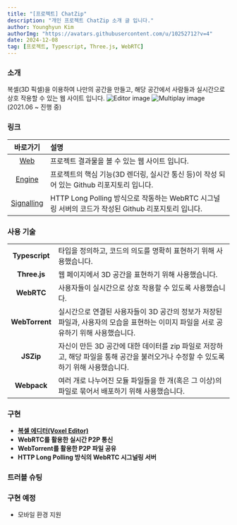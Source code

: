 ```yaml
---
title: "[프로젝트] ChatZip"
description: "개인 프로젝트 ChatZip 소개 글 입니다."
author: Younghyun Kim
authorImg: "https://avatars.githubusercontent.com/u/10252712?v=4"
date: 2024-12-08
tag: [프로젝트, Typescript, Three.js, WebRTC]
---
```

### 소개
복셀(3D 픽셀)을 이용하여 나만의 공간을 만들고, 해당 공간에서 사람들과 실시간으로 상호 작용할 수 있는 웹 사이트 입니다.
![Editor image](https://chat-zip.pages.dev/assets/editor.png)
![Multiplay image](https://chat-zip.pages.dev/assets/multiplay.png)
(2021.06 ~ 진행 중)
### 링크
| 바로가기 | 설명 |
|:---:|:---|
| [Web](https://chat-zip.pages.dev/) | 프로젝트 결과물을 볼 수 있는 웹 사이트 입니다.
| [Engine](https://github.com/Chat-Zip/Engine/) | 프로젝트의 핵심 기능(3D 렌더링, 실시간 통신 등)이 작성 되어 있는 Github 리포지토리 입니다.
| [Signalling](https://github.com/Chat-Zip/Signalling/) | HTTP Long Polling 방식으로 작동하는 WebRTC 시그널링 서버의 코드가 작성된 Github 리포지토리 입니다.
### 사용 기술
| | |
|:---:|:---|
| **Typescript** | 타입을 정의하고, 코드의 의도를 명확히 표현하기 위해 사용했습니다.
| **Three.js** | 웹 페이지에서 3D 공간을 표현하기 위해 사용했습니다.
| **WebRTC** | 사용자들이 실시간으로 상호 작용할 수 있도록 사용했습니다.
| **WebTorrent** | 실시간으로 연결된 사용자들이 3D 공간의 정보가 저장된 파일과, 사용자의 모습을 표현하는 이미지 파일을 서로 공유하기 위해 사용했습니다.
| **JSZip** | 자신이 만든 3D 공간에 대한 데이터를 zip 파일로 저장하고, 해당 파일을 통해 공간을 불러오거나 수정할 수 있도록 하기 위해 사용했습니다.
| **Webpack** | 여러 개로 나누어진 모듈 파일들을 한 개(혹은 그 이상)의 파일로 묶어서 배포하기 위해 사용했습니다.
### 구현
- [**복셀 에디터(Voxel Editor)**](https://chat-zip.pages.dev/editor/)
- **WebRTC를 활용한 실시간 P2P 통신**
- **WebTorrent를 활용한 P2P 파일 공유**
- **HTTP Long Polling 방식의 WebRTC 시그널링 서버**
### 트러블 슈팅
### 구현 예정
- 모바일 환경 지원